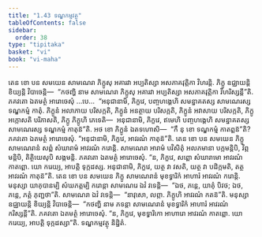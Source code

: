 ```yaml
---
title: "1.43 ទណ្ឌកម្មវត្ថុ"
tableOfContents: false
sidebar:
  order: 38
type: "tipitaka"
basket: "vi"
book: "vi-maha"
---
```



<DynamicBreadcrumb />

<Division number="107" book="vi-maha">

<Paragraph number="474" book="vi-maha">
តេន ខោ បន សមយេន សាមណេរា ភិក្ខូសុ អគារវា អប្បតិស្សា អសភាគវុត្តិកា វិហរន្តិ. ភិក្ខូ ឧជ្ឈាយន្តិ ខិយ្យន្តិ វិបាចេន្តិ—  “កថញ្ហិ នាម សាមណេរា ភិក្ខូសុ អគារវា អប្បតិស្សា អសភាគវុត្តិកា វិហរិស្សន្តី”តិ. ភគវតោ ឯតមត្ថំ អារោចេសុំ …បេ…  “អនុជានាមិ, ភិក្ខវេ, បញ្ចហង្គេហិ សមន្នាគតស្ស សាមណេរស្ស ទណ្ឌកម្មំ កាតុំ. ភិក្ខូនំ អលាភាយ បរិសក្កតិ, ភិក្ខូនំ អនត្ថាយ បរិសក្កតិ, ភិក្ខូនំ អវាសាយ បរិសក្កតិ, ភិក្ខូ អក្កោសតិ បរិភាសតិ, ភិក្ខូ ភិក្ខូហិ ភេទេតិ—  អនុជានាមិ, ភិក្ខវេ, ឥមេហិ បញ្ចហង្គេហិ សមន្នាគតស្ស សាមណេរស្ស ទណ្ឌកម្មំ កាតុន៑”តិ.
</Paragraph>

<Paragraph number="475" book="vi-maha">
អថ ខោ ភិក្ខូនំ ឯតទហោសិ—  “កឹ នុ ខោ ទណ្ឌកម្មំ កាតព្ពន៑”តិ? ភគវតោ ឯតមត្ថំ អារោចេសុំ. “អនុជានាមិ, ភិក្ខវេ, អាវរណំ កាតុន៑”តិ.
</Paragraph>

<Paragraph number="476" book="vi-maha">
តេន ខោ បន សមយេន ភិក្ខូ សាមណេរានំ សព្ពំ សំឃារាមំ អាវរណំ ករោន្តិ. សាមណេរា អារាមំ បវិសិតុំ អលភមានា បក្កមន្តិបិ, វិព្ភមន្តិបិ, តិត្ថិយេសុបិ សង្កមន្តិ. ភគវតោ ឯតមត្ថំ អារោចេសុំ. “ន, ភិក្ខវេ, សព្ពោ សំឃារាមោ អាវរណំ កាតព្ពោ. យោ ករេយ្យ, អាបត្តិ ទុក្កដស្ស. អនុជានាមិ, ភិក្ខវេ, យត្ថ វា វសតិ, យត្ថ វា បដិក្កមតិ, តត្ថ អាវរណំ កាតុន៑”តិ.
</Paragraph>

<Paragraph number="477" book="vi-maha">
តេន ខោ បន សមយេន ភិក្ខូ សាមណេរានំ មុខទ្វារិកំ អាហារំ អាវរណំ ករោន្តិ. មនុស្សា យាគុបានម្បិ សំឃភត្តម្បិ ករោន្តា សាមណេរេ ឯវំ វទេន្តិ—  “ឯថ, ភន្តេ, យាគុំ បិវថ; ឯថ, ភន្តេ, ភត្តំ ភុញ្ជថា”តិ. សាមណេរា ឯវំ វទេន្តិ—  “នាវុសោ, លព្ភា. ភិក្ខូហិ អាវរណំ កតន៑”តិ. មនុស្សា ឧជ្ឈាយន្តិ ខិយ្យន្តិ វិបាចេន្តិ—  “កថញ្ហិ នាម ភទន្តា សាមណេរានំ មុខទ្វារិកំ អាហារំ អាវរណំ ករិស្សន្តី”តិ. ភគវតោ ឯតមត្ថំ អារោចេសុំ. “ន, ភិក្ខវេ, មុខទ្វារិកោ អាហារោ អាវរណំ កាតព្ពោ. យោ ករេយ្យ, អាបត្តិ ទុក្កដស្សា”តិ.

</Paragraph>
</Division>

<Paragraph number="478" type="center" book="vi-maha">
ទណ្ឌកម្មវត្ថុ និដ្ឋិតំ.
</Paragraph>